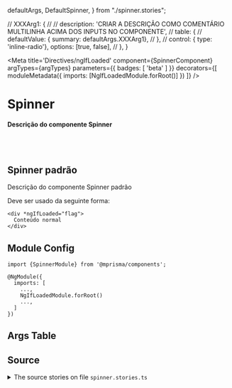   defaultArgs,
  DefaultSpinner,
} from "./spinner.stories";

  // XXXArg1: {
  //   // description: 'CRIAR A DESCRIÇÃO COMO COMENTÁRIO MULTILINHA ACIMA DOS INPUTS NO COMPONENTE',
  //   table: {
  //     defaultValue: { summary: defaultArgs.XXXArg1},
  //   },
  //   control: { type: 'inline-radio'}, options: [true, false],
  // },
}

<Meta
  title='Directives/ngIfLoaded'
  component={SpinnerComponent}
  argTypes={argTypes}
  parameters={{ badges: [ 'beta' ] }}
  decorators={[
    moduleMetadata({
      imports: [NgIfLoadedModule.forRoot()]
    })
  ]}
/>


# Spinner

#### Descrição do componente Spinner

<br/>
<br/>

## Spinner padrão

Descrição do componente Spinner padrão

Deve ser usado da seguinte forma:

```
<div *ngIfLoaded="flag">
  Conteúdo normal
</div>
```

<Canvas>
  <Story name='Default' story={DefaultSpinner} />
</Canvas>

## Module Config

```
import {SpinnerModule} from '@mprisma/components';

@NgModule({
  imports: [
    ...,
    NgIfLoadedModule.forRoot()
    ...,
  ]
})
```

## Args Table

<ArgsTable story='Default'/>

## Source

<details>
  <summary>The source stories on file <code>spinner.stories.ts</code></summary>
  <Source code={SourceStory} language='ts' />
</details>

